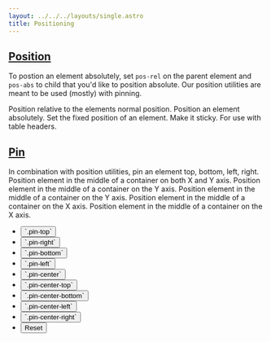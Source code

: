 ```yaml
---
layout: ../../../layouts/single.astro
title: Positioning
---
```


## [Position](#position)

To postion an element absolutely, set `pos-rel` on the parent element and `pos-abs` to child that you'd like to position absolute. Our position utilities are meant to be used (mostly) with pinning.

<Classes result="true">
  <Classesrow classname="pos-rel">
    Position relative to the elements normal position.
  </Classesrow>
  <Classesrow classname="pos-abs">
    Position an element absolutely.
  </Classesrow>
  <Classesrow classname="pos-fix">
    Set the fixed position of an element.
  </Classesrow>
  <Classesrow classname="pos-stick">
    Make it sticky. For use with table headers.
  </Classesrow>
</Classes>

## [Pin](#pin)

<Classes result="true">
  <Classesrow classname="pin-{ top, bottom, left, right }">
    In combination with position utilities, pin an element top, bottom, left, right.
  </Classesrow>
  <Classesrow classname="pin-center">
    Position element in the middle of a container on both X and Y axis.
  </Classesrow>
  <Classesrow classname="pin-center-top">
    Position element in the middle of a container on the Y axis.
  </Classesrow>
  <Classesrow classname="pin-center-bottom">
    Position element in the middle of a container on the Y axis.
  </Classesrow>
  <Classesrow classname="pin-center-left">
    Position element in the middle of a container on the X axis.
  </Classesrow>
  <Classesrow classname="pin-center-right">
    Position element in the middle of a container on the X axis.
  </Classesrow>
</Classes>

<Visualizer header="Pin an element to different sides of its container!" >
<div class="actions block">
  <ul class="list">
    <li>
      <button class="button" data-example-elements="pos-abs pin-top">`.pin-top`</button>
    </li>
    <li>
      <button class="button" data-example-elements="pin-right">`.pin-right`</button>
    </li>
    <li>
      <button class="button" data-example-elements="pin-bottom">`.pin-bottom`</button>
    </li>
    <li>
      <button class="button" data-example-elements="pin-left">`.pin-left`</button>
    </li>
    <li>
      <button class="button" data-example-elements="pin-center">`.pin-center`</button>
    </li>
    <li>
      <button class="button" data-example-elements="pin-center-top">`.pin-center-top`</button>
    </li>
    <li>
      <button class="button" data-example-elements="pin-center-bottom">`.pin-center-bottom`</button>
    </li>
    <li>
      <button class="button" data-example-elements="pin-center-left">`.pin-center-left`</button>
    </li>
    <li>
      <button class="button" data-example-elements="pin-center-right">`.pin-center-right`</button>
    </li>
    <li>
      <button class="button button--salmon text--white" data-reset="true">Reset</button>
    </li>
  </ul>
</div>
<div class="results rounded-2 block background--dark p-3 vh-25" data-default-class="pos-rel h-100 w-100">
  <div class="abstract-element background--light-purple border border--color-white pos-abs"></div>
</div>
</Visualizer>